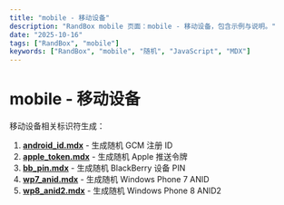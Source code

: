 ```yaml
---
title: "mobile - 移动设备"
description: "RandBox mobile 页面：mobile - 移动设备，包含示例与说明。"
date: "2025-10-16"
tags: ["RandBox", "mobile"]
keywords: ["RandBox", "mobile", "随机", "JavaScript", "MDX"]
---
```


# mobile - 移动设备

移动设备相关标识符生成：

1. **[android_id.mdx](/zh/docs/mobile/android_id)** - 生成随机 GCM 注册 ID
2. **[apple_token.mdx](/zh/docs/mobile/apple_token)** - 生成随机 Apple 推送令牌
3. **[bb_pin.mdx](/zh/docs/mobile/bb_pin)** - 生成随机 BlackBerry 设备 PIN
4. **[wp7_anid.mdx](/zh/docs/mobile/wp7_anid)** - 生成随机 Windows Phone 7 ANID
5. **[wp8_anid2.mdx](/zh/docs/mobile/wp8_anid2)** - 生成随机 Windows Phone 8 ANID2